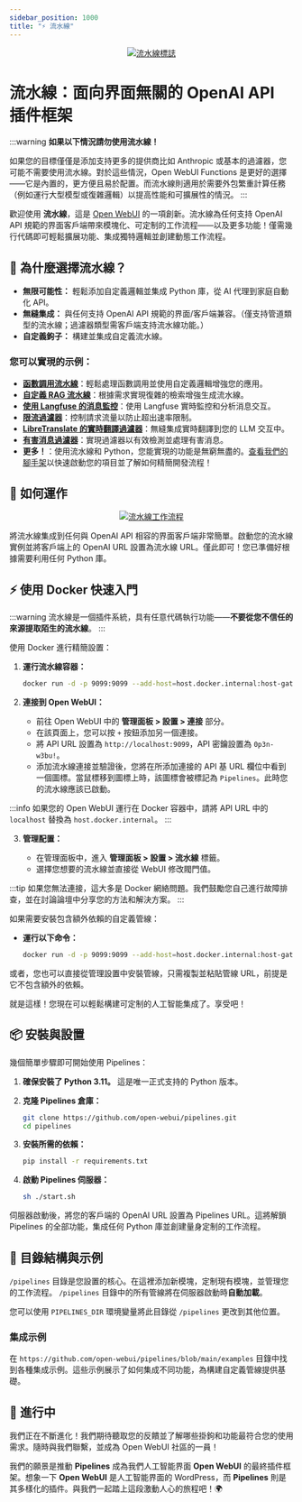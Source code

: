 ```yaml
---
sidebar_position: 1000
title: "⚡ 流水線"
---
```





<TopBanners />



<p align="center">
  <a href="#">
    <img src="/images/pipelines/header.png" alt="流水線標誌" />
  </a>
</p>

# 流水線：面向界面無關的 OpenAI API 插件框架

:::warning
**如果以下情況請勿使用流水線！**

如果您的目標僅僅是添加支持更多的提供商比如 Anthropic 或基本的過濾器，您可能不需要使用流水線。對於這些情況，Open WebUI Functions 是更好的選擇——它是內置的，更方便且易於配置。而流水線則適用於需要外包繁重計算任務（例如運行大型模型或復雜邏輯）以提高性能和可擴展性的情況。
:::

歡迎使用 **流水線**，這是 [Open WebUI](https://github.com/open-webui) 的一項創新。流水線為任何支持 OpenAI API 規範的界面客戶端帶來模塊化、可定制的工作流程——以及更多功能！僅需幾行代碼即可輕鬆擴展功能、集成獨特邏輯並創建動態工作流程。

## 🚀 為什麼選擇流水線？

- **無限可能性：** 輕鬆添加自定義邏輯並集成 Python 庫，從 AI 代理到家庭自動化 API。
- **無縫集成：** 與任何支持 OpenAI API 規範的界面/客戶端兼容。（僅支持管道類型的流水線；過濾器類型需客戶端支持流水線功能。）
- **自定義鉤子：** 構建並集成自定義流水線。

### 您可以實現的示例：

- [**函數調用流水線**](https://github.com/open-webui/pipelines/blob/main/examples/filters/function_calling_filter_pipeline.py)：輕鬆處理函數調用並使用自定義邏輯增強您的應用。
- [**自定義 RAG 流水線**](https://github.com/open-webui/pipelines/blob/main/examples/pipelines/rag/llamaindex_pipeline.py)：根據需求實現復雜的檢索增強生成流水線。
- [**使用 Langfuse 的消息監控**](https://github.com/open-webui/pipelines/blob/main/examples/filters/langfuse_filter_pipeline.py)：使用 Langfuse 實時監控和分析消息交互。
- [**限流過濾器**](https://github.com/open-webui/pipelines/blob/main/examples/filters/rate_limit_filter_pipeline.py)：控制請求流量以防止超出速率限制。
- [**LibreTranslate 的實時翻譯過濾器**](https://github.com/open-webui/pipelines/blob/main/examples/filters/libretranslate_filter_pipeline.py)：無縫集成實時翻譯到您的 LLM 交互中。
- [**有害消息過濾器**](https://github.com/open-webui/pipelines/blob/main/examples/filters/detoxify_filter_pipeline.py)：實現過濾器以有效檢測並處理有害消息。
- **更多！**：使用流水線和 Python，您能實現的功能是無窮無盡的。[查看我們的腳手架](https://github.com/open-webui/pipelines/blob/main/examples/scaffolds)以快速啟動您的項目並了解如何精簡開發流程！

## 🔧 如何運作

<p align="center">
  <a href="#">
    <img src="/images/pipelines/workflow.png" alt="流水線工作流程" />
  </a>
</p>

將流水線集成到任何與 OpenAI API 相容的界面客戶端非常簡單。啟動您的流水線實例並將客戶端上的 OpenAI URL 設置為流水線 URL。僅此即可！您已準備好根據需要利用任何 Python 庫。

## ⚡ 使用 Docker 快速入門

:::warning
流水線是一個插件系統，具有任意代碼執行功能——**不要從您不信任的來源提取陌生的流水線**。
:::

使用 Docker 進行精簡設置：

1. **運行流水線容器：**

   ```sh
   docker run -d -p 9099:9099 --add-host=host.docker.internal:host-gateway -v pipelines:/app/pipelines --name pipelines --restart always ghcr.io/open-webui/pipelines:main
   ```

2. **連接到 Open WebUI：**

   - 前往 Open WebUI 中的 **管理面板 > 設置 > 連接** 部分。
   - 在該頁面上，您可以按 `+` 按鈕添加另一個連接。
   - 將 API URL 設置為 `http://localhost:9099`，API 密鑰設置為 `0p3n-w3bu!`。
   - 添加流水線連接並驗證後，您將在所添加連接的 API 基 URL 欄位中看到一個圖標。當鼠標移到圖標上時，該圖標會被標記為 `Pipelines`。此時您的流水線應該已啟動。

:::info
如果您的 Open WebUI 運行在 Docker 容器中，請將 API URL 中的 `localhost` 替換為 `host.docker.internal`。
:::

3. **管理配置：**

   - 在管理面板中，進入 **管理面板 > 設置 > 流水線** 標籤。
   - 選擇您想要的流水線並直接從 WebUI 修改閥門值。

:::tip
如果您無法連接，這大多是 Docker 網絡問題。我們鼓勵您自己進行故障排查，並在討論論壇中分享您的方法和解決方案。
:::

如果需要安裝包含額外依賴的自定義管線：

- **運行以下命令：**

  ```sh
  docker run -d -p 9099:9099 --add-host=host.docker.internal:host-gateway -e PIPELINES_URLS="https://github.com/open-webui/pipelines/blob/main/examples/filters/detoxify_filter_pipeline.py" -v pipelines:/app/pipelines --name pipelines --restart always ghcr.io/open-webui/pipelines:main
  ```

或者，您也可以直接從管理設置中安裝管線，只需複製並粘貼管線 URL，前提是它不包含額外的依賴。

就是這樣！您現在可以輕鬆構建可定制的人工智能集成了。享受吧！

## 📦 安裝與設置

幾個簡單步驟即可開始使用 Pipelines：

1. **確保安裝了 Python 3.11。** 這是唯一正式支持的 Python 版本。
2. **克隆 Pipelines 倉庫：**

   ```sh
   git clone https://github.com/open-webui/pipelines.git
   cd pipelines
   ```

3. **安裝所需的依賴：**

   ```sh
   pip install -r requirements.txt
   ```

4. **啟動 Pipelines 伺服器：**

   ```sh
   sh ./start.sh
   ```

伺服器啟動後，將您的客戶端的 OpenAI URL 設置為 Pipelines URL。這將解鎖 Pipelines 的全部功能，集成任何 Python 庫並創建量身定制的工作流程。

## 📂 目錄結構與示例

`/pipelines` 目錄是您設置的核心。在這裡添加新模塊，定制現有模塊，並管理您的工作流程。 `/pipelines` 目錄中的所有管線將在伺服器啟動時**自動加載**。

您可以使用 `PIPELINES_DIR` 環境變量將此目錄從 `/pipelines` 更改到其他位置。

### 集成示例

在 `https://github.com/open-webui/pipelines/blob/main/examples` 目錄中找到各種集成示例。這些示例展示了如何集成不同功能，為構建自定義管線提供基礎。

## 🎉 進行中

我們正在不斷進化！我們期待聽取您的反饋並了解哪些掛鉤和功能最符合您的使用需求。隨時與我們聯繫，並成為 Open WebUI 社區的一員！

我們的願景是推動 **Pipelines** 成為我們人工智能界面 **Open WebUI** 的最終插件框架。想象一下 **Open WebUI** 是人工智能界面的 WordPress，而 **Pipelines** 則是其多樣化的插件。與我們一起踏上這段激動人心的旅程吧！🌍
